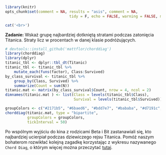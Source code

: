 ```r
library(knitr)
opts_chunk$set(comment = NA, results = "asis", comment = NA, 
							 tidy = F, echo = FALSE, warning = FALSE, message = FALSE, error = FALSE)
```

```r
cat('<br>')
```


**Zadanie:** Wskaż grupę najbardziej dotkniętą stratami podczas zatonięcia Titanica. Straty licz w procentach w danej klasie podróżujących.

```r
# devtools::install_github('mattflor/chorddiag')
library(chorddiag)
library(dplyr)
titanic_tbl <- dplyr::tbl_dt(Titanic)
titanic_tbl <- titanic_tbl %>%
    mutate_each(funs(factor), Class:Survived)
by_class_survival <- titanic_tbl %>%
    group_by(Class, Survived) %>%
    summarize(Count = sum(N))
titanic.mat <- matrix(by_class_survival$Count, nrow = 4, ncol = 2)
dimnames(titanic.mat ) <- list(Class = levels(titanic_tbl$Class),
                               Survival = levels(titanic_tbl$Survived))

groupColors <- c("#2171b5", "#6baed6", "#bdd7e7", "#bababa", "#d7191c", "#1a9641")
chorddiag(titanic.mat, type = "bipartite", 
          groupColors = groupColors,
          tickInterval = 50)
```

Po wspólnym wyjściu do kina z rodzicami Beta i Bit zastanawiali się, kto najbardziej ucierpiał podczas dziewiczego rejsu Titanica. Pomóż naszym bohaterom rozwikłać kolejną zagadkę korzystając z wykresu nazywanego `Chord Diag`, o którym więcej można przeczytać [tutaj](http://bl.ocks.org/mbostock/1046712).